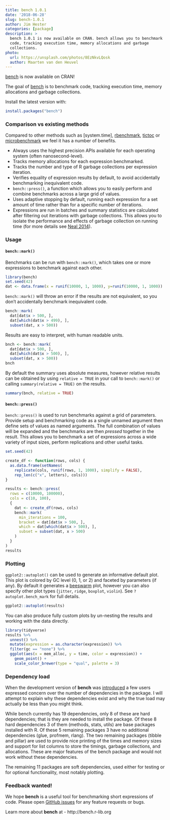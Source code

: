 ```yaml
---
title: bench 1.0.1
date: '2018-06-28'
slug: bench-1.0.1
author: Jim Hester
categories: [package]
description: >
  bench 1.0.1 is now available on CRAN. bench allows you to benchmark
  code, tracking execution time, memory allocations and garbage
  collections.
photo:
  url: https://unsplash.com/photos/8EzNkvLQosk
  author: Maarten van den Heuvel
---
```


[bench] is now available on CRAN!

The goal of [bench] is to benchmark code, tracking execution time,
memory allocations and garbage collections.

Install the latest version with:
``` r
install.packages("bench")
```

### Comparison vs existing methods

Compared to other methods such as [system.time], [rbenchmark], [tictoc] or
[microbenchmark] we feel it has a number of benefits.

- Always uses the highest precision APIs available for each operating system (often nanosecond-level).
- Tracks memory allocations for each expression benchmarked.
- Tracks the number and type of R garbage collections per expression iteration.
- Verifies equality of expression results by default, to avoid accidentally
  benchmarking inequivalent code.
- `bench::press()`, a function which allows you to easily perform and combine
  benchmarks across a large grid of values.
- Uses adaptive stopping by default, running each expression for a set amount
  of time rather than for a specific number of iterations.
- Expressions are run in batches and summary statistics are calculated after
  filtering out iterations with garbage collections. This allows you to isolate
  the performance  and effects of garbage collection on running time (for more details see [Neal
  2014](https://radfordneal.https://dynverse.github.io/dynverse/wordpress.com/2014/02/02/inaccurate-results-from-microbenchmark/)).

### Usage

#### `bench::mark()`

Benchmarks can be run with `bench::mark()`, which takes one or more expressions
to benchmark against each other.

```r
library(bench)
set.seed(42)
dat <- data.frame(x = runif(10000, 1, 1000), y=runif(10000, 1, 1000))
```

`bench::mark()` will throw an error if the results are not equivalent, so you
don't accidentally benchmark inequivalent code.
```r
bench::mark(
  dat[dat$x > 500, ],
  dat[which(dat$x > 499), ],
  subset(dat, x > 500))
```

Results are easy to interpret, with human readable units.
```r
bnch <- bench::mark(
  dat[dat$x > 500, ],
  dat[which(dat$x > 500), ],
  subset(dat, x > 500))
bnch
```

By default the summary uses absolute measures, however relative results can be
obtained by using `relative = TRUE` in your call to `bench::mark()` or calling
`summary(relative = TRUE)` on the results.
```r
summary(bnch, relative = TRUE)
```

#### `bench::press()`

`bench::press()` is used to run benchmarks against a grid of parameters.
Provide setup and benchmarking code as a single unnamed argument then define
sets of values as named arguments. The full combination of values will be
expanded and the benchmarks are then _pressed_ together in the result. This
allows you to benchmark a set of expressions across a wide variety of input
sizes, perform replications and other useful tasks.

```r
set.seed(42)

create_df <- function(rows, cols) {
  as.data.frame(setNames(
    replicate(cols, runif(rows, 1, 1000), simplify = FALSE),
    rep_len(c("x", letters), cols)))
}

results <- bench::press(
  rows = c(10000, 100000),
  cols = c(10, 100),
  {
    dat <- create_df(rows, cols)
    bench::mark(
      min_iterations = 100,
      bracket = dat[dat$x > 500, ],
      which = dat[which(dat$x > 500), ],
      subset = subset(dat, x > 500)
    )
  }
)
results
```

### Plotting

`ggplot2::autoplot()` can be used to generate an informative default plot. This
plot is colored by GC level (0, 1, or 2) and faceted by parameters (if any). By
default it generates a
[beeswarm](https://github.com/eclarke/ggbeeswarm#geom_quasirandom) plot,
however you can also specify other plot types (`jitter`, `ridge`,
`boxplot`, `violin`). See `?autoplot.bench_mark` for full details.

```r
ggplot2::autoplot(results)
```

You can also produce fully custom plots by un-nesting the results and
working with the data directly.

```r
library(tidyverse)
results %>%
  unnest() %>%
  mutate(expression = as.character(expression)) %>%
  filter(gc == "none") %>%
  ggplot(aes(x = mem_alloc, y = time, color = expression)) +
    geom_point() +
    scale_color_brewer(type = "qual", palette = 3)
```

### Dependency load

When the development version of **bench** was
[introduced](https://twitter.com/jimhester\_/status/996063591433416704) a few
users expressed concern over the number of dependencies in the package. I will
attempt to explain why these dependencies exist and why the true load may actually
be less than you might think.

While bench currently has 19 dependencies, only 8 of these are hard
dependencies; that is they are needed to install the package. Of these 8 hard
dependencies 3 of them (methods, stats, utils) are base packages installed with
R. Of these 5 remaining packages 3 have no additional dependencies (glue,
profmem, rlang). The two remaining packages (tibble and pillar) are used to
provide nice printing of the times and memory sizes and support for list
columns to store the timings, garbage collections, and allocations. These are
major features of the bench package and would not work without these
dependencies.

The remaining 11 packages are soft dependencies, used either for testing or for
optional functionality, most notably plotting.

### Feedback wanted!

We hope **bench** is a useful tool for benchmarking short expressions of code.
Please open [GitHub issues](https://github.com/r-lib/bench) for any feature
requests or bugs.

Learn more about **bench** at
  - http://bench.r-lib.org

[bench]: https://bench.r-lib.org
[rbenchmark]: https://cran.r-project.org/package=rbenchmark
[tictoc]: https://cran.r-project.org/package=tictoc
[microbenchmark]: https://cran.r-project.org/package=microbenchmark
[system.time()]: https://www.rdocumentation.org/packages/base/versions/3.5.0/topics/system.time
